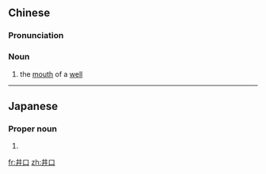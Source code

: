 ==Chinese==
{{zh-forms}}

===Pronunciation===
{{zh-pron
|m=jǐngkǒu,er=y
|c=zeng2 hau2
|h=pfs=chiáng-héu
|cat=n
}}

===Noun===
{{zh-noun}}

# the [[mouth]] of a [[well]]

----

==Japanese==
{{ja-kanjitab|い|くち|k2=ぐち}}

===Proper noun===
{{ja-pos|proper|いぐち}}

# {{surname|lang=ja|sort=いぐち}}

[[fr:井口]]
[[zh:井口]]